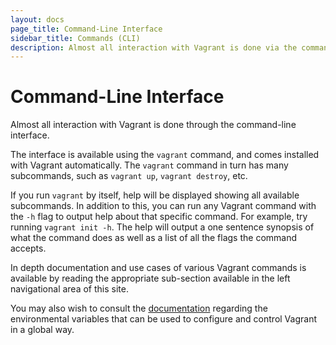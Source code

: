 ```yaml
---
layout: docs
page_title: Command-Line Interface
sidebar_title: Commands (CLI)
description: Almost all interaction with Vagrant is done via the command-line interface.
---
```


# Command-Line Interface

Almost all interaction with Vagrant is done through the command-line
interface.

The interface is available using the `vagrant` command, and comes installed
with Vagrant automatically. The `vagrant` command in turn has many subcommands,
such as `vagrant up`, `vagrant destroy`, etc.

If you run `vagrant` by itself, help will be displayed showing all available
subcommands. In addition to this, you can run any Vagrant command with the
`-h` flag to output help about that specific command. For example, try
running `vagrant init -h`. The help will output a one sentence synopsis of
what the command does as well as a list of all the flags the command
accepts.

In depth documentation and use cases of various Vagrant commands is
available by reading the appropriate sub-section available in the left
navigational area of this site.

You may also wish to consult the
[documentation](/docs/other/environmental-variables) regarding the
environmental variables that can be used to configure and control
Vagrant in a global way.
